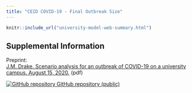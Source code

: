 ```yaml
---
title: "CEID COVID-19 - Final Outbreak Size"
---
```

<p id="disclaimer"></p>

```r
knitr::include_url("university-model-web-summary.html")
```
<script>iFrameResize({ log: false }, '#university-model')</script>

## Supplemental Information

<div class="container-frames">

<p>Preprint:<br>
  <a href="https://github.com/CEIDatUGA/covid-university-reopening/raw/master/manuscript.pdf" target="_blank">
  J.M. Drake. Scenario analysis for an outbreak of COVID-19 on a university campus. August 15, 2020.</a> (pdf)
</p>

<p>
  <a href="https://github.com/CEIDatUGA/covid-university-reopening" target="_blank">
    <img src="images/GitHub-Mark-64px.png" id="github-icon" alt="GitHub repository"/>
    GitHub repository (public)
  </a>
</p>

</div>
